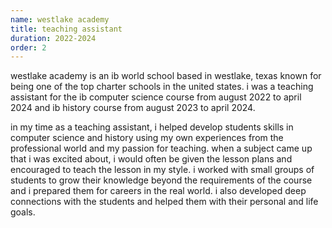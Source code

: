 ```yaml
---
name: westlake academy
title: teaching assistant
duration: 2022-2024
order: 2
---
```



<Link href="https://westlakeacademy.org">westlake academy</Link>
is an ib world school based in westlake, texas known for being one of the
top charter schools in the united states. i was a teaching assistant for
the ib computer science course from august 2022 to april 2024 and ib history
course from august 2023 to april 2024.

in my time as a teaching assistant, i helped develop students skills in
computer science and history using my own experiences from the
professional world and my passion for teaching. when a subject came up
that i was excited about, i would often be given the lesson plans and
encouraged to teach the lesson in my style. i worked with small groups
of students to grow their knowledge beyond the requirements of the
course and i prepared them for careers in the real world. i also
developed deep connections with the students and helped them with their
personal and life goals.